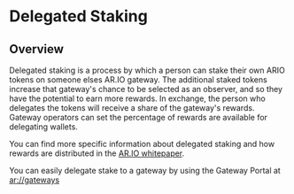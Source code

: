 
<HeroPattern />

# Delegated Staking

## Overview

Delegated staking is a process by which a person can stake their own ARIO tokens on someone elses AR.IO gateway. The additional staked tokens increase that gateway's chance to be selected as an observer, and so they have the potential to earn more rewards.
In exchange, the person who delegates the tokens will receive a share of the gateway's rewards. Gateway operators can set the percentage of rewards are available for delegating wallets.

You can find more specific information about delegated staking and how rewards are distributed in the [AR.IO whitepaper](https://whitepaper_ar-io.arweave.dev/). 

You can easily delegate stake to a gateway by using the Gateway Portal at [ar://gateways](https://gateways.arweave.net/#/staking)
